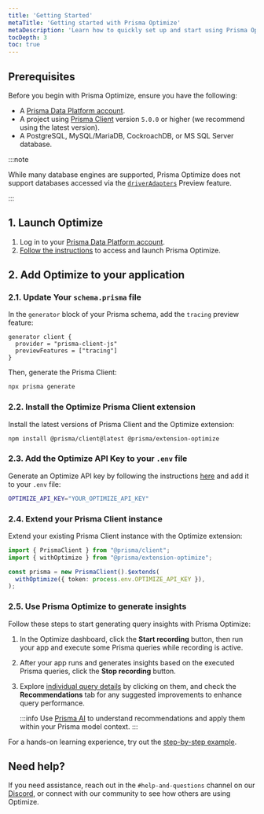 ```yaml
---
title: 'Getting Started'
metaTitle: 'Getting started with Prisma Optimize'
metaDescription: 'Learn how to quickly set up and start using Prisma Optimize.'
tocDepth: 3
toc: true
---
```


## Prerequisites

Before you begin with Prisma Optimize, ensure you have the following:

- A [Prisma Data Platform account](https://console.prisma.io).
- A project using [Prisma Client](/orm/prisma-client) version `5.0.0` or higher (we recommend using the latest version).
- A PostgreSQL, MySQL/MariaDB, CockroachDB, or MS SQL Server database.

:::note

While many database engines are supported, Prisma Optimize does not support databases accessed via the [`driverAdapters`](/orm/overview/databases/database-drivers#driver-adapters) Preview feature.

:::

## 1. Launch Optimize

1. Log in to your [Prisma Data Platform account](https://console.prisma.io/optimize?utm_source=docs&utm_medium=optimize-page).
2. <a href="https://www.prisma.io/docs/platform/about#accessing-the-optimize-dashboard" target="_blank">Follow the instructions</a> to access and launch Prisma Optimize.

## 2. Add Optimize to your application

### 2.1. Update Your `schema.prisma` file

In the `generator` block of your Prisma schema, add the `tracing` preview feature:

```prisma
generator client {
  provider = "prisma-client-js"
  previewFeatures = ["tracing"]
}
```

Then, generate the Prisma Client:

```bash
npx prisma generate
```

### 2.2. Install the Optimize Prisma Client extension

Install the latest versions of Prisma Client and the Optimize extension:

```bash
npm install @prisma/client@latest @prisma/extension-optimize
```

### 2.3. Add the Optimize API Key to your `.env` file

Generate an Optimize API key by following the instructions [here](/platform/about#generating-an-optimize-api-key) and add it to your `.env` file:

```bash
OPTIMIZE_API_KEY="YOUR_OPTIMIZE_API_KEY"
```

### 2.4. Extend your Prisma Client instance

Extend your existing Prisma Client instance with the Optimize extension:

```ts
import { PrismaClient } from "@prisma/client";
import { withOptimize } from "@prisma/extension-optimize";

const prisma = new PrismaClient().$extends(
  withOptimize({ token: process.env.OPTIMIZE_API_KEY }),
);
```

### 2.5. Use Prisma Optimize to generate insights

Follow these steps to start generating query insights with Prisma Optimize:

1. In the Optimize dashboard, click the **Start recording** button, then run your app and execute some Prisma queries while recording is active.
2. After your app runs and generates insights based on the executed Prisma queries, click the **Stop recording** button.
3. Explore [individual query details](/optimize/recordings#data-captured-in-a-recording-session) by clicking on them, and check the **Recommendations** tab for any suggested improvements to enhance query performance.

   :::info
   Use [Prisma AI](/optimize/prisma-ai) to understand recommendations and apply them within your Prisma model context.
   :::

For a hands-on learning experience, try out the [step-by-step example](https://github.com/prisma/prisma-examples/tree/latest/optimize/starter).

## Need help?

If you need assistance, reach out in the `#help-and-questions` channel on our [Discord](https://pris.ly/discord), or connect with our community to see how others are using Optimize.
